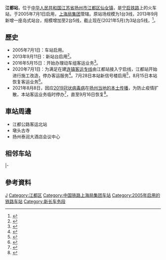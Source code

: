{{Expand|time=2016-05-23T12:51:03+00:00}}
{{Infobox China railway station
| 车站名称 = 江都站
| 图片 = 江都火车站 - panoramio (1).jpg
| 图片介绍 = 2012年的江都站
| 车站名称拼音 = Jiangdu
| 英文名称 = Jiangdu Railway Station
| 车站代码 = 17366<ref>{{cite book|title=中华人民共和国铁路车站代码（GB/T 10302-2010）|publisher=中国标准出版社|year=2010|isbn=155066140495|ignore-isbn-error=true|pages=17}}</ref>
| 电报码 = UDH
| 拼音码 = JDU
| 车站位置 = [[江苏省|江苏省]][[扬州市|扬州市]][[江都区|江都区]][[仙女镇_(扬州市)|仙女镇]]
| 归属 = [[上海局集团|上海局集团]]新长车务段
| 线路 = [[宁启铁路|宁启铁路]]
| 车站等级 = [[四等站_(中铁)|四等站]]
| 月台数目 = 2
| 站台面 = 3
| 股道数目 = 5
}}
'''江都站'''，位于[[中华人民共和国|中华人民共和国]][[江苏省|江苏省]][[扬州市|扬州市]][[江都区|江都区]][[仙女镇_(扬州市)|仙女镇]]，是[[宁启铁路|宁启铁路]]上的火车站，于2005年7月1日启用，[[上海铁路局|上海局集团]]管辖。原站场规模为1台3线，2013年9月新增一座岛式站台，规模增加至2台5线，截止现在(2021年5月)为3站台5线，<ref>{{Cite web |url=http://news.yznews.com.cn/2013-09/13/content_4607991.htm |title=宁启复线电气化改造新进展 江都火车站新站台投用 |access-date=2016-05-23 |archive-url=https://web.archive.org/web/20170305012621/http://news.yznews.com.cn/2013-09/13/content_4607991.htm |archive-date=2017-03-05 |dead-url=yes }}</ref>。
==歷史==
* 2005年7月1日：车站启用。
* 2013年9月11日：新站台启用<ref>{{Cite web |url=http://www.js.xinhuanet.com/2013-09/17/c_117405787.htm |title=扬州江都火车站新站台启用 站台提高迎动车 |access-date=2016-05-23 |archive-date=2014-09-11 |archive-url=https://web.archive.org/web/20140911041912/http://www.js.xinhuanet.com/2013-09/17/c_117405787.htm |dead-url=no }}</ref>。
* 2016年5月15日：开始办理动车组客运业务<ref>{{Cite web |url=http://news.yznews.com.cn/2016-04/12/content_5715992.htm |title=宁启铁路为开通动车做准备 扬州、江都车站可办理客运业务 |access-date=2016-05-23 |archive-url=https://web.archive.org/web/20160517123341/http://news.yznews.com.cn/2016-04/12/content_5715992.htm |archive-date=2016-05-17 |dead-url=yes }}</ref>。
* 2020年7月1日：为满足在建[[连镇客运专线|连镇客运专线]]由江都站接入宁启线，江都站开始进行施工改造，停办客运服务<ref>{{Cite web|title=注意！因施工改造，7月1日起这个车站临时停办客运业务|url=https://mp.weixin.qq.com/s/MmHP2JxTxiHPEyxlkNd5qw|accessdate=|author=|date=2020-06-24|format=|publisher=长三角铁路|language=|archive-date=2020-06-30|archive-url=https://web.archive.org/web/20200630160851/https://mp.weixin.qq.com/s/MmHP2JxTxiHPEyxlkNd5qw|dead-url=no}}</ref>。7月28日本站新信号楼启用<ref>{{cite news|title=连镇铁路泰安镇站及江都站新站场信号新联锁开通|url=http://www.xinhuanet.com/gongyi/2020-07/29/c_1210726324.htm|work=中国网|publisher=新华网|date=2020-07-29|accessdate=2021-09-21|archive-date=2021-09-21|archive-url=https://web.archive.org/web/20210921121651/http://www.xinhuanet.com/gongyi/2020-07/29/c_1210726324.htm|dead-url=no}}</ref>，8月15日本站恢复客运业务<ref>{{cite news|title=明天起，江都火车站恢复客运！|url=http://share.jiangdu.online/wap/thread/view-thread/tid/5362?random=129184|publisher=江都市民网|date=2020-08-14}}</ref>。
*2021年8月8日，因应[[2019冠状病毒病|2019冠状病毒病]]在[[2021年扬州市2019冠状病毒病聚集性疫情|扬州当地的本土传播]]，为防止疫情扩散，本站客运业务临时停办<ref>{{cite web |title=关于临时停办宝应站、高邮站、高邮北站、江都站客运业务的通告(第23号) |url=http://www.yangzhou.gov.cn/yzfy/zxgg/202108/34dea2d904194df9adda27e3a5cc2e41.shtml |website=扬州市人民政府 |accessdate=2021-08-08 |date=2021-08-08 |archive-date=2021-08-08 |archive-url=https://web.archive.org/web/20210808144404/http://www.yangzhou.gov.cn/yzfy/zxgg/202108/34dea2d904194df9adda27e3a5cc2e41.shtml |dead-url=no }}</ref>，直至9月16日恢复<ref>{{cite news |author1=崔佳明 |author2=徐珊珊 |title=扬州长途客运、火车站、机场9月16日起恢复运营 |url=http://www.chinanews.com/gn/2021/09-15/9565998.shtml |accessdate=2021-09-15 |work=中国新闻网 |date=2021-09-15 |archive-date=2021-09-15 |archive-url=https://web.archive.org/web/20210915155518/http://www.chinanews.com/gn/2021/09-15/9565998.shtml |dead-url=no }}</ref>。

==車站周邊==
* 江都公路客运北站
* 墩头古寺
* 扬州泰润大酒店会议中心

==相邻车站==
{{start rail box|[[中国铁路|中国铁路]]}}
{{s-inop|[[泰安镇站|泰安镇站]]|[[南京站|南京站]]方向}}
{{s-line|[[宁启铁路|宁启铁路]]<br />← 6km 江都站 29km →}}
{{s-inop|[[泰州西站|泰州西站]]|[[吕四站|吕四站]]方向}}
|-
{{s-inop|[[高邮站|高邮站]]|经邵伯线路所<br>[[董集站|董集站]]方向}}
{{s-line|[[连镇铁路|连镇铁路]]江都联络线<br />← 39km 江都站{{0}} {{0}} {{0}} {{0}} }}
{{Terminus}}
{{end box}}

==參考資料==
{{reflist}}
{{寧啟鐵路}}
{{扬州|state=autocollapse}}
[[Category:扬州市铁路车站|J]]
[[Category:江都区|Category:江都区]]
[[Category:中国铁路上海局集团车站|Category:中国铁路上海局集团车站]]
[[Category:2005年启用的铁路车站|Category:2005年启用的铁路车站]]
[[Category:新长车务段|Category:新长车务段]]